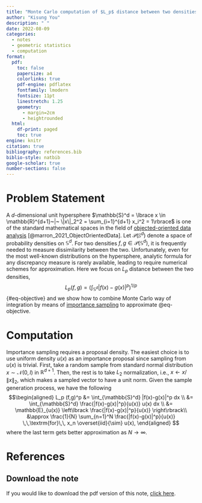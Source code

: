 ```yaml
---
title: "Monte Carlo computation of $L_p$ distance between two densities on the unit hypersphere"
author: "Kisung You"
description: " " 
date: 2022-08-09
categories:
  - notes
  - geometric statistics
  - computation
format: 
  pdf: 
    toc: false
    papersize: a4
    colorlinks: true
    pdf-engine: pdflatex
    fontfamily: lmodern
    fontsize: 11pt
    linestretch: 1.25
    geometry: 
      - margin=2cm
      - heightrounded
  html:
    df-print: paged
    toc: true
engine: knitr
citation: true
bibliography: references.bib
biblio-style: natbib
google-scholar: true
number-sections: false
---
```


# Problem Statement

A $d$-dimensional unit hypersphere $\mathbb{S}^d = \lbrace x \in \mathbb{R}^{d+1}~|~ \|x\|_2^2 = \sum_{i=1}^{d+1} x_i^2 = 1\rbrace$ is one of the standard mathematical spaces in the field of [objected-oriented data analysis](https://doi.org/10.1201/9781351189675) [@marron_2021_ObjectOrientedData]. Let $\mathcal{P}(\mathbb{S}^d)$ denote a space of probability densities on $\mathbb{S}^d$. For two densities $f,g\in\mathcal{P}(\mathbb{S}^d)$, it is frequently needed to measure dissimilarity between the two. Unfortunately, even for the most well-known distributions on the hypersphere, analytic formula for any discrepancy measure is rarely available, leading to require numerical schemes for approximation. Here we focus on $L_p$ distance between the two densities, 
$$
L_p (f,g) = \left( \int_{\mathbb{S}^d} |f(x) - g(x)|^p \right)^{1/p}
$$ {#eq-objective} 
and we show how to combine Monte Carlo way of integration by means of [importance sampling](https://en.wikipedia.org/wiki/Importance_sampling) to approximate @eq-objective.

# Computation

Importance sampling requires a proposal density. The easiest choice is to use uniform density $u(x)$ as an importance proposal since sampling from $u(x)$ is trivial. First, take a random sample from standard normal distribution $x \sim \mathcal{N}(0,I)$ in $\mathbb{R}^{d+1}$. Then, the rest is to take $L_2$ normalization, i.e., $x \leftarrow x / \|x\|_2$, which makes a sampled vector to have a unit norm. Given the sample generation process, we have the following 
$$\begin{aligned}
L_p (f,g)^p &= \int_{\mathbb{S}^d} |f(x)-g(x)|^p dx \\ 
&= \int_{\mathbb{S}^d} \frac{|f(x)-g(x)|^p}{u(x)} u(x)  dx \\
&= \mathbb{E}_{u(x)} \left\lbrack \frac{|f(x)-g(x)|^p}{u(x)} \right\rbrack\\
&\approx \frac{1}{N} \sum_{n=1}^N \frac{|f(x)-g(x)|^p}{u(x)} \,\,\textrm{for}\,\, x_n \overset{iid}{\sim} u(x),
\end{aligned}
$$ where the last term gets better approximation as $N\rightarrow \infty$.

# References {.unnumbered .unlisted}

::: {#refs}
:::

::: {.content-visible unless-format="pdf"}
# Download the note {.unnumbered .unlisted}

If you would like to download the pdf version of this note, [click here](index.pdf).
:::